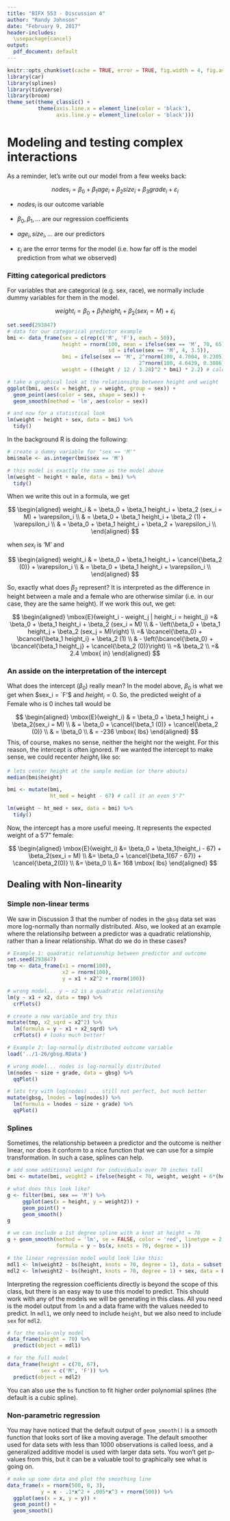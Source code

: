 ```yaml
---
title: "BIFX 553 - Discussion 4"
author: "Randy Johnson"
date: "February 9, 2017"
header-includes:
  \usepackage{cancel}
output:
  pdf_document: default
---
```


```r
knitr::opts_chunk$set(cache = TRUE, error = TRUE, fig.width = 4, fig.asp = 1)
library(car)
library(splines)
library(tidyverse)
library(broom)
theme_set(theme_classic() +
          theme(axis.line.x = element_line(color = 'black'),
                axis.line.y = element_line(color = 'black')))
```


Modeling and testing complex interactions
=========================================

As a reminder, let's write out our model from a few weeks back:

$$ nodes_i = \beta_0 + \beta_1 age_i + \beta_2 size_i + \beta_3 grade_i + \varepsilon_i $$

- $nodes_i$ is our outcome variable

- $\beta_0, \beta_1, \ldots$ are our regression coefficients

- $age_i, size_i, \ldots$ are our predictors

- $\varepsilon_i$ are the error terms for the model (i.e. how far off is the model prediction from what we observed)

### Fitting categorical predictors

For variables that are categorical (e.g. sex, race), we normally include dummy variables for them in the model.

$$ weight_i = \beta_0 + \beta_1 height_i + \beta_2 (sex_i = M) + \varepsilon_i $$

```r
set.seed(293847)
# data for our categorical predictor example
bmi <- data_frame(sex = c(rep(c('M', 'F'), each = 50)),
                  height = rnorm(100, mean = ifelse(sex == 'M', 70, 65), # average US height
                                 sd = ifelse(sex == 'M', 4, 3.5)), 
                  bmi = ifelse(sex == 'M', 2^rnorm(100, 4.7004, 0.2305), # ave BMI - men
                                           2^rnorm(100, 4.6439, 0.3086)), # ave BMI - women
                  weight = ((height / 12 / 3.28)^2 * bmi) * 2.2) # calculate weight

# take a graphical look at the relationsihp between height and weight
ggplot(bmi, aes(x = height, y = weight, group = sex)) +
  geom_point(aes(color = sex, shape = sex)) +
  geom_smooth(method = 'lm', aes(color = sex))

# and now for a statistical look
lm(weight ~ height + sex, data = bmi) %>%
  tidy()
```

In the background R is doing the following:

```r
# create a dummy variable for "sex == 'M'"
bmi$male <- as.integer(bmi$sex == 'M')

# this model is exactly the same as the model above
lm(weight ~ height + male, data = bmi) %>%
  tidy()
```

When we write this out in a formula, we get

$$
\begin{aligned}
weight_i & = \beta_0 + \beta_1 height_i + \beta_2 (sex_i = M) + \varepsilon_i \\
         & = \beta_0 + \beta_1 height_i + \beta_2 (1) + \varepsilon_i \\
         & = \beta_0 + \beta_1 height_i + \beta_2 + \varepsilon_i \\
\end{aligned}
$$

when $sex_i$ is 'M' and 

$$
\begin{aligned}
weight_i & = \beta_0 + \beta_1 height_i + \cancel{\beta_2 (0)} + \varepsilon_i \\
         & = \beta_0 + \beta_1 height_i + \varepsilon_i \\
\end{aligned}
$$

So, exactly what does $\beta_2$ represent? It is interpreted as the difference in height between a male and a female who are otherwise similar (i.e. in our case, they are the same height). If we work this out, we get:

$$
\begin{aligned}
\mbox{E}(weight_i - weight_j | height_i = height_j) =& \beta_0 + \beta_1 height_i + \beta_2 (sex_i = M) \\
    & - \left(\beta_0 + \beta_1 height_j + \beta_2 (sex_j = M)\right) \\
   =& \bcancel{\beta_0} + \bcancel{\beta_1 height_i} + \beta_2 (1) \\
    & - \left(\bcancel{\beta_0} + \bcancel{\beta_1 height_j} + \cancel{\beta_2 (0)}\right) \\
   =& \beta_2 \\
   =& 2.4 \mbox{ in}
\end{aligned}
$$

### An asside on the interpretation of the intercept

What does the intercept ($\beta_0$) really mean? In the model above, $\beta_0$ is what we get when $sex_i = `F'$ and $height_i= 0$. So, the predicted weight of a Female who is 0 inches tall would be

$$
\begin{aligned}
\mbox{E}(weight_i) & = \beta_0 + \beta_1 height_i + \beta_2(sex_i = M) \\
                   & = \beta_0 + \cancel{\beta_1 (0)} + \cancel{\beta_2 (0)} \\
                   & = \beta_0 \\
                   & = -236 \mbox{ lbs}
\end{aligned}
$$
This, of course, makes no sense, neither the height nor the weight. For this reason, the intercept is often ignored. If we wanted the intercept to make sense, we could recenter $height_i$ like so:

```r
# lets center height at the sample median (or there abouts)
median(bmi$height)

bmi <- mutate(bmi, 
              ht_med = height - 67) # call it an even 5'7"

lm(weight ~ ht_med + sex, data = bmi) %>%
  tidy()
```

Now, the intercept has a more useful meeing. It represents the expected weight of a 5'7" female:

$$
\begin{aligned}
\mbox{E}(weight_i) &= \beta_0 + \beta_1(height_i - 67) + \beta_2(sex_i = M) \\
                   &= \beta_0 + \cancel{\beta_1(67 - 67)} + \cancel{\beta_2(0)} \\
                   &= \beta_0 \\
                   &= 168 \mbox{ lbs}
\end{aligned}
$$


Dealing with Non-linearity
--------------------------

### Simple non-linear terms

We saw in Discussion 3 that the number of nodes in the `gbsg` data set was more log-normally than normally distributed. Also, we looked at an example where the relationsihp between a predictor was a quadratic relationship, rather than a linear relationship. What do we do in these cases?


```r
# Example 1: quadratic relationship between predictor and outcome
set.seed(293847)
tmp <- data_frame(x1 = rnorm(100),
                  x2 = rnorm(100),
                  y = x1 + x2^2 + rnorm(100))

# wrong model... y ~ x2 is a quadratic relationsihp
lm(y ~ x1 + x2, data = tmp) %>%
  crPlots()

# create a new variable and try this 
mutate(tmp, x2_sqrd = x2^2) %>%
  lm(formula = y ~ x1 + x2_sqrd) %>%
  crPlots() # looks much better!
```

```r
# Example 2: log-normally distributed outcome variable
load('../1-26/gbsg.RData')

# wrong model... nodes is log-normally distributed
lm(nodes ~ size + grade, data = gbsg) %>%
  qqPlot()

# lets try with log(nodes) ... still not perfect, but much better
mutate(gbsg, lnodes = log(nodes)) %>%
  lm(formula = lnodes ~ size + grade) %>%
  qqPlot()

```

### Splines

Sometimes, the relationship between a predictor and the outcome is neither linear, nor does it conform to a nice function that we can use for a simple transformation. In such a case, splines can help.

```r
# add some additional weight for individuals over 70 inches tall
bmi <- mutate(bmi, weight2 = ifelse(height < 70, weight, weight + 6*(height - 70)))

# what does this look like?
g <- filter(bmi, sex == 'M') %>%
     ggplot(aes(x = height, y = weight2)) +
     geom_point() +
     geom_smooth()
g

# we can include a 1st degree spline with a knot at height = 70
g + geom_smooth(method = 'lm', se = FALSE, color = 'red', linetype = 2,
                formula = y ~ bs(x, knots = 70, degree = 1))

# the linear regression model would look like this:
mdl1 <- lm(weight2 ~ bs(height, knots = 70, degree = 1), data = subset(bmi, sex == 'M'))
mdl2 <- lm(weight2 ~ bs(height, knots = 70, degree = 1) + sex, data = bmi)
```

Interpreting the regression coefficients directly is beyond the scope of this class, but there is an easy way to use this model to predict. This should work with any of the models we will be generating in this class. All you need is the model output from `lm` and a data frame with the values needed to predict. In `mdl1`, we only need to include `height`, but we also need to include `sex` for `mdl2`.

```r
# for the male-only model
data_frame(height = 70) %>%
  predict(object = mdl1)

# for the full model
data_frame(height = c(70, 67),
           sex = c('M', 'F')) %>%
  predict(object = mdl2)
```

You can also use the `bs` function to fit higher order polynomial splines (the default is a cubic spline).

### Non-parametric regression

You may have noticed that the default output of `geom_smooth()` is a smooth function that looks sort of like a moving average. The default smoother used for data sets with less than 1000 observations is called loess, and a generalized additive model is used with larger data sets. You won't get p-values from this, but it can be a valuable tool to graphically see what is going on.

```r
# make up some data and plot the smoothing line
data_frame(x = rnorm(500, 0, 3),
           y = x - .1*x^2 + .005*x^3 + rnorm(500)) %>%
  ggplot(aes(x = x, y = y)) +
  geom_point() +
  geom_smooth()

```

